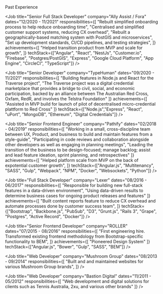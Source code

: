 
<Heading as="h2" size="lg" fontWeight="500" mb={6} mt={8}>Past Experience</Heading>

<Job
  title="Senior Full Stack Developer"
  company="Ally Assist / Fora"
  dates="12/2020 - 11/2021"
  responsibilities={[
    "Rebuilt simplified onboarding process to help reduce onboarding time",
    "Centralised and simplified customer support systems, reducing CX overhead",
    "Rebuilt a geographically-based matching system with PostGIS and microservices",
    "Set up development standards, CI/CD pipelines, and testing strategies",
  ]}
  achievements={[
    "Helped transition product from MVP and scale for growth",
  ]}
  techStack={["Angular", "React", "NestJs", "Customer.io", "Firebase", "Postgres/PostGIS", "Express", "Google Cloud Platform", "App Engine", "CircleCI", "TypeScript"]}
/>

<Job
  title="Senior Developer"
  company="TypeHuman"
  dates="09/2020 - 11/2021"
  responsibilities={[
    "Building features in Node.js and React for the Traverse project",
    "The Traverse project was a digital credential marketplace that provides a bridge to civil, social, and economic participation, backed by an alliance between The Australian Red Cross, Oxfam, RedR, and involves the Telstra Foundation"
  ]}
  achievements={[
   "Assisted in MVP build for launch of pilot of decentralised micro-credential plattform to Red Cross"
  ]}
  techStack={["Node.js","Express", "React", "uPort", "MongoDB", "Ethereum", "Digital Credentials"]}
/>

<Job
  title="Senior Frontend Engineer"
  company="Pathify"
  dates="02/2018 - 04/2019"
  responsibilities={[
    "Working in a small, cross-discipline team between UX, Product, and business to build and maintain features from a style-guide",
    "Participating in code reviews and collaboration alongside other developers as well as engaging in planning meetings",
    "Leading the transition of the business to be design-focused; manage backlog; assist and lead feature ideation, sprint planning, and retrospectives"
  ]}
  achievements={[
   "Helped platform scale from MVP on the back of expotential customer growth",
  ]}
  techStack={["Angular.js", "Multitenancy", "SASS", "Gulp", "Webpack", "NPM", "Docker", "Websockets", "Python"]}
/>

<Job
  title="Full Stack Developer"
  company="Lexer"
  dates="08/2016 - 06/2017"
  responsibilities={[
    "Responsible for building new full-stack features in a data-driven environment",
    "Using data-driven results to determine business cases for ongoing product releases and features"
  ]}
  achievements={[
    "Built content reports feature to reduce CX overhead and automate processes done by customer success team",
  ]}
  techStack={["Bootstrap", "Backbone.js", "PubSub", "D3", "Grunt.js", "Rails 3", "Grape", "Postgres", "Active Record", "Docker"]}
/>

<Job
  title="Senior Frontend Developer"
  company="ROLLER"
  dates="07/2015 - 08/2016"
  responsibilities={[
    "First engineering hire. Transformed existing frontend methodology from Bootstrap-specific functionality to BEM",
  ]}
  achievements={[
    "Pioneered Design System"
  ]}
  techStack={["Angular.js", "Bower", "Gulp", "SASS", "BEM"]}
/>

<Job
  title="Web Developer"
  company="Mushroom Group"
  dates="08/2013 - 09/2014"
  responsibilities={[
    "Built and and maintained websites for various Mushroom Group brands",
  ]}
/>

<Job
  title="Web Developer"
  company="Bastion Digital"
  dates="11/2011 - 05/2012"
  responsibilities={[
    "Web development and digital solutions for clients such as Tennis Australia, 2xu, and various other brands"
  ]}
/>
